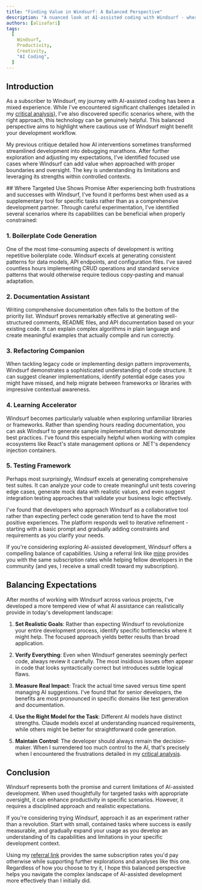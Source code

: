 ```yaml
---
title: "Finding Value in Windsurf: A Balanced Perspective"
description: "A nuanced look at AI-assisted coding with Windsurf - where it challenges developers and where it genuinely adds value. ⚡"
authors: [alisafari]
tags:
  [
    Windsurf,   
    Productivity,
    Creativity,
    "AI Coding",
  ]
---
```


## Introduction


As a subscriber to Windsurf, my journey with AI-assisted coding has been a mixed experience. While I've encountered significant challenges (detailed in my [critical analysis](/blog/2025/04/08/critique-issues-windsurf)), I've also discovered specific scenarios where, with the right approach, this technology can be genuinely helpful. This balanced perspective aims to highlight where cautious use of Windsurf might benefit your development workflow.

<!-- truncate -->

My previous critique detailed how AI interventions sometimes transformed streamlined development into debugging marathons. After further exploration and adjusting my expectations, I've identified focused use cases where Windsurf can add value when approached with proper boundaries and oversight. The key is understanding its limitations and leveraging its strengths within controlled contexts.


<EnhancedReferralCard />
## Where Targeted Use Shows Promise
After experiencing both frustrations and successes with Windsurf, I've found it performs best when used as a supplementary tool for specific tasks rather than as a comprehensive development partner. Through careful experimentation, I've identified several scenarios where its capabilities can be beneficial when properly constrained:

### 1. Boilerplate Code Generation
One of the most time-consuming aspects of development is writing repetitive boilerplate code. Windsurf excels at generating consistent patterns for data models, API endpoints, and configuration files. I've saved countless hours implementing CRUD operations and standard service patterns that would otherwise require tedious copy-pasting and manual adaptation.

### 2. Documentation Assistant
Writing comprehensive documentation often falls to the bottom of the priority list. Windsurf proves remarkably effective at generating well-structured comments, README files, and API documentation based on your existing code. It can explain complex algorithms in plain language and create meaningful examples that actually compile and run correctly.

### 3. Refactoring Companion
When tackling legacy code or implementing design pattern improvements, Windsurf demonstrates a sophisticated understanding of code structure. It can suggest cleaner implementations, identify potential edge cases you might have missed, and help migrate between frameworks or libraries with impressive contextual awareness.

### 4. Learning Accelerator
Windsurf becomes particularly valuable when exploring unfamiliar libraries or frameworks. Rather than spending hours reading documentation, you can ask Windsurf to generate sample implementations that demonstrate best practices. I've found this especially helpful when working with complex ecosystems like React's state management options or .NET's dependency injection containers.

### 5. Testing Framework
Perhaps most surprisingly, Windsurf excels at generating comprehensive test suites. It can analyze your code to create meaningful unit tests covering edge cases, generate mock data with realistic values, and even suggest integration testing approaches that validate your business logic effectively.

I've found that developers who approach Windsurf as a collaborative tool rather than expecting perfect code generation tend to have the most positive experiences. The platform responds well to iterative refinement - starting with a basic prompt and gradually adding constraints and requirements as you clarify your needs.

If you're considering exploring AI-assisted development, Windsurf offers a compelling balance of capabilities. Using a referral link like [mine](https://windsurf.com/refer?referral_code=5a0afb7230) provides you with the same subscription rates while helping fellow developers in the community (and yes, I receive a small credit toward my subscription).

## Balancing Expectations

After months of working with Windsurf across various projects, I've developed a more tempered view of what AI assistance can realistically provide in today's development landscape:

1. **Set Realistic Goals**: Rather than expecting Windsurf to revolutionize your entire development process, identify specific bottlenecks where it might help. The focused approach yields better results than broad application.

2. **Verify Everything**: Even when Windsurf generates seemingly perfect code, always review it carefully. The most insidious issues often appear in code that looks syntactically correct but introduces subtle logical flaws.

3. **Measure Real Impact**: Track the actual time saved versus time spent managing AI suggestions. I've found that for senior developers, the benefits are most pronounced in specific domains like test generation and documentation.

4. **Use the Right Model for the Task**: Different AI models have distinct strengths. Claude models excel at understanding nuanced requirements, while others might be better for straightforward code generation.

5. **Maintain Control**: The developer should always remain the decision-maker. When I surrendered too much control to the AI, that's precisely when I encountered the frustrations detailed in my [critical analysis](/blog/2025/04/08/critique-issues-windsurf).

## Conclusion

Windsurf represents both the promise and current limitations of AI-assisted development. When used thoughtfully for targeted tasks with appropriate oversight, it can enhance productivity in specific scenarios. However, it requires a disciplined approach and realistic expectations.

If you're considering trying Windsurf, approach it as an experiment rather than a revolution. Start with small, contained tasks where success is easily measurable, and gradually expand your usage as you develop an understanding of its capabilities and limitations in your specific development context.

Using my [referral link](https://windsurf.com/refer?referral_code=5a0afb7230) provides the same subscription rates you'd pay otherwise while supporting further explorations and analyses like this one. Regardless of how you choose to try it, I hope this balanced perspective helps you navigate the complex landscape of AI-assisted development more effectively than I initially did.
